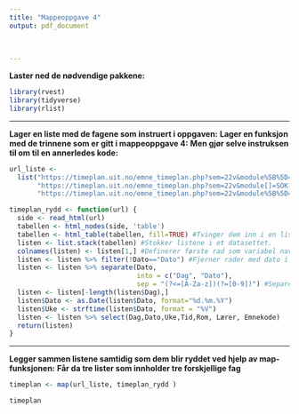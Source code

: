 ```yaml
---
title: "Mappeoppgave 4"
output: pdf_document
  
 
  
---
```


**Laster ned de nødvendige pakkene:**
```r
library(rvest)
library(tidyverse)
library(rlist)
```

- - - - 

**Lager en liste med de fagene som instruert i oppgaven:**
**Lager en funksjon med de trinnene som er gitt i mappeoppgave 4:** 
**Men gjør selve instruksen til om til en annerledes kode:** 
```r

url_liste <- 
  list("https://timeplan.uit.no/emne_timeplan.php?sem=22v&module%5B%5D=SOK-1005-1&week=4-20&View=list",
       "https://timeplan.uit.no/emne_timeplan.php?sem=22v&module[]=SOK-1006-1&week=4-20&View=list",
       "https://timeplan.uit.no/emne_timeplan.php?sem=22v&module%5B%5D=SOK-1016-1&week=4-20&View=list")

timeplan_rydd <- function(url) {
  side <- read_html(url)
  tabellen <- html_nodes(side, 'table') 
  tabellen <- html_table(tabellen, fill=TRUE) #Tvinger dem inn i en liste:
  listen <- list.stack(tabellen) #Stokker listene i et datasettet.
  colnames(listen) <- listen[1,] #Definerer første rad som variabel navn.
  listen <- listen %>% filter(!Dato=="Dato") #Fjerner rader med dato i seg
  listen <- listen %>% separate(Dato, 
                                into = c("Dag", "Dato"), 
                                sep = "(?<=[A-Za-z])(?=[0-9])") #Separer Dato i to kolonner
  listen <- listen[-length(listen$Dag),]
  listen$Dato <- as.Date(listen$Dato, format="%d.%m.%Y")
  listen$Uke <- strftime(listen$Dato, format = "%V")
  listen <- listen %>% select(Dag,Dato,Uke,Tid,Rom, Lærer, Emnekode)
  return(listen)
}

```

- - - - 

\newpage

**Legger sammen listene samtidig som dem blir ryddet ved hjelp av map-funksjonen:**
**Får da tre lister som innholder tre forskjellige fag**
```r

timeplan <- map(url_liste, timeplan_rydd ) 

timeplan
```



